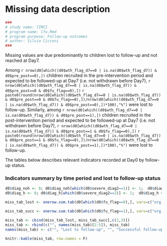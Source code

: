 
# Missing data description

```{r, include=params$log}
###
# study name: TIMCI
# program name: lfu.Rmd  
# program purpose: Follow-up outcomes 
# author: Silvia Cicconi  
###
```

Missing values are due predominantly to children lost to follow-up and not reached at Day7.

Among `r nrow(d0[which((d0$wth_flag_d7==0 | is.na(d0$wth_flag_d7)) & d0$pre_post==0),])` children recruited in the pre-intervention period and expected to be followed-up at Day7 (i.e. not withdrawn before Day7), `r nrow(d0[which((d0$wth_flag_d7==0 | is.na(d0$wth_flag_d7)) & d0$pre_post==0 & d0$fu_flag==0),])` `r paste0(round(nrow(d0[which((d0$wth_flag_d7==0 | is.na(d0$wth_flag_d7)) & d0$pre_post==0 & d0$fu_flag==0),])/nrow(d0[which((d0$wth_flag_d7==0 | is.na(d0$wth_flag_d7)) & d0$pre_post==0),])*100),"%")` were lost to follow-up. Similarly, among `r nrow(d0[which((d0$wth_flag_d7==0 | is.na(d0$wth_flag_d7)) & d0$pre_post==1),])` children recruited in the post-intervention period and expected to be followed-up at Day7 (i.e. not withdrawn before Day7), `r nrow(d0[which((d0$wth_flag_d7==0 | is.na(d0$wth_flag_d7)) & d0$pre_post==1 & d0$fu_flag==0),])` `r paste0(round(nrow(d0[which((d0$wth_flag_d7==0 | is.na(d0$wth_flag_d7)) & d0$pre_post==1 & d0$fu_flag==0),])/nrow(d0[which((d0$wth_flag_d7==0 | is.na(d0$wth_flag_d7)) & d0$pre_post==1),])*100),"%")` were lost to follow-up. 

The tables below describes relevant indicators recorded at Day0 by follow-up status.

### Indicators summary by time period and lost to follow-up status

```{r DIAG BINARY INDICATORS}

d0$diag_noh <- 0; d0$diag_noh[which(d0$severe_diag2==1)] <- 1;  d0$diag_noh <- as.factor(d0$diag_noh) #severe without hypox
d0$diag_h <- 0; d0$diag_h[which(d0$severe_diag2==2)] <- 1;  d0$diag_h <- as.factor(d0$diag_h) #severe with hypox

```

```{r}

miss_tab_lost <- onerow.sum.tab(d0[which(d0$fu_flag==0),], vars=c("urg_ref", "diag_noh", "diag_h"), vars_name=c("Urgent referral", "Severe diagnosis without hypoxaemia", "Severe diagnosis with hypoxaemia"), by="pre_post")

miss_tab_succ <- onerow.sum.tab(d0[which(d0$fu_flag==1),], vars=c("urg_ref", "diag_noh", "diag_h"), vars_name=c("Urgent referral", "Severe diagnosis without hypoxaemia", "Severe diagnosis with hypoxaemia"), by="pre_post")

miss_tab <- cbind(miss_tab_lost, miss_tab_succ[,c(2,3)])
miss_tab <- rbind(c("", names(miss_tab)[2:5]), miss_tab)
names(miss_tab) <- c("", "Lost to follow-up", "", "Successful follow-up", "")

```

```{r, results='asis'}

knitr::kable(miss_tab, row.names = F) 

```














